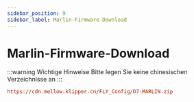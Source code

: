 ```yaml
---
sidebar_position: 9
sidebar_label: Marlin-Firmware-Download
---
```


# Marlin-Firmware-Download

:::warning Wichtige Hinweise
Bitte legen Sie keine chinesischen Verzeichnisse an
:::

```cfg
https://cdn.mellow.klipper.cn/FLY_Config/D7-MARLIN.zip
```